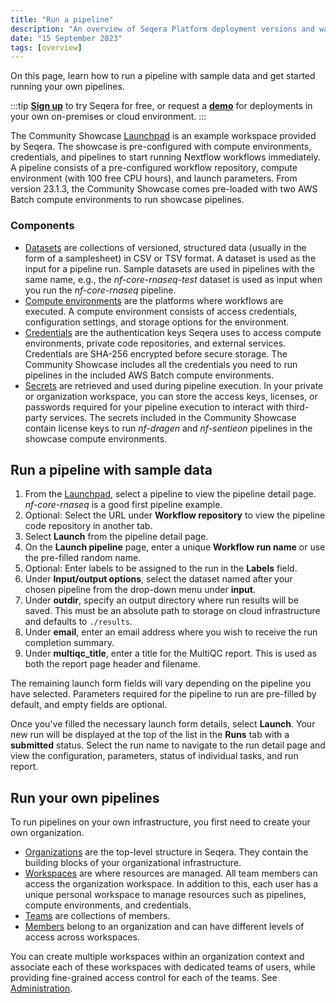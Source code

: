 ```yaml
---
title: "Run a pipeline"
description: "An overview of Seqera Platform deployment versions and ways to run Seqera."
date: "15 September 2023"
tags: [overview]
---
```


On this page, learn how to run a pipeline with sample data and get started running your own pipelines.

:::tip
[**Sign up**](https://tower.nf "Seqera Platform") to try Seqera for free, or request a [**demo**](https://cloud.tower.nf/demo/ "Seqera Platform Demo") for deployments in your own on-premises or cloud environment.
:::

The Community Showcase [Launchpad](../launch/launchpad.mdx) is an example workspace provided by Seqera. The showcase is pre-configured with compute environments, credentials, and pipelines to start running Nextflow workflows immediately. A pipeline consists of a pre-configured workflow repository, compute environment (with 100 free CPU hours), and launch parameters. From version 23.1.3, the Community Showcase comes pre-loaded with two AWS Batch compute environments to run showcase pipelines.

### Components

- [Datasets](../data/datasets.mdx) are collections of versioned, structured data (usually in the form of a samplesheet) in CSV or TSV format. A dataset is used as the input for a pipeline run. Sample datasets are used in pipelines with the same name, e.g., the _nf-core-rnaseq-test_ dataset is used as input when you run the _nf-core-rnaseq_ pipeline.
- [Compute environments](../compute-envs/overview.mdx) are the platforms where workflows are executed. A compute environment consists of access credentials, configuration settings, and storage options for the environment.
- [Credentials](../credentials/overview.mdx) are the authentication keys Seqera uses to access compute environments, private code repositories, and external services. Credentials are SHA-256 encrypted before secure storage. The Community Showcase includes all the credentials you need to run pipelines in the included AWS Batch compute environments.
- [Secrets](../secrets/overview.mdx) are retrieved and used during pipeline execution. In your private or organization workspace, you can store the access keys, licenses, or passwords required for your pipeline execution to interact with third-party services. The secrets included in the Community Showcase contain license keys to run _nf-dragen_ and _nf-sentieon_ pipelines in the showcase compute environments.

## Run a pipeline with sample data

1. From the [Launchpad](../launch/launchpad.mdx), select a pipeline to view the pipeline detail page. _nf-core-rnaseq_ is a good first pipeline example.
2. Optional: Select the URL under **Workflow repository** to view the pipeline code repository in another tab.
3. Select **Launch** from the pipeline detail page.
4. On the **Launch pipeline** page, enter a unique **Workflow run name** or use the pre-filled random name.
5. Optional: Enter labels to be assigned to the run in the **Labels** field.
6. Under **Input/output options**, select the dataset named after your chosen pipeline from the drop-down menu under **input**.
7. Under **outdir**, specify an output directory where run results will be saved. This must be an absolute path to storage on cloud infrastructure and defaults to `./results`.
8. Under **email**, enter an email address where you wish to receive the run completion summary.
9. Under **multiqc_title**, enter a title for the MultiQC report. This is used as both the report page header and filename.

The remaining launch form fields will vary depending on the pipeline you have selected. Parameters required for the pipeline to run are pre-filled by default, and empty fields are optional.

Once you've filled the necessary launch form details, select **Launch**. Your new run will be displayed at the top of the list in the **Runs** tab with a **submitted** status. Select the run name to navigate to the run detail page and view the configuration, parameters, status of individual tasks, and run report.

## Run your own pipelines

To run pipelines on your own infrastructure, you first need to create your own organization.

* [Organizations](../orgs-and-teams/organizations.mdx) are the top-level structure in Seqera. They contain the building blocks of your organizational infrastructure.
* [Workspaces](../orgs-and-teams/workspace-management.mdx) are where resources are managed. All team members can access the organization workspace. In addition to this, each user has a unique personal workspace to manage resources such as pipelines, compute environments, and credentials.
* [Teams](../orgs-and-teams/organizations.mdx) are collections of members.
* [Members](../administration/overview.mdx#manage-members) belong to an organization and can have different levels of access across workspaces.

You can create multiple workspaces within an organization context and associate each of these workspaces with dedicated teams of users, while providing fine-grained access control for each of the teams. See [Administration](../orgs-and-teams/organizations.mdx).
